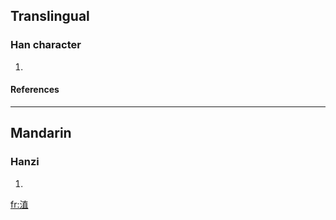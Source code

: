 ==Translingual==
===Han character===
{{Han char|rn=85|rad=水|as=08|sn=11|four=3411<sub>6</sub>|canj=水十月一 (EJBM)}}
# {{defn|Han|sort=水08}}
====References====
{{Han ref|kx=0629.250|dkj=17637|dj=1031.160|hdz=31642.030|uh=6DD4|ud=28116|bh=D5EA|bd=54762}}

----
==Mandarin==
===Hanzi===
{{cmn-hanzi|pin=[[chì]] ([[chi4]])|wg=ch'ih<sup>4</sup>}}
# {{defn|Mandarin}}

[[fr:淔]]